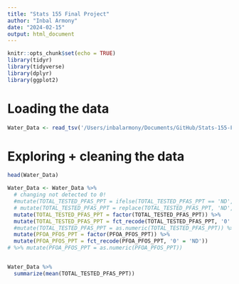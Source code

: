 ```yaml
---
title: "Stats 155 Final Project"
author: "Inbal Armony"
date: "2024-02-15"
output: html_document
---
```


```r
knitr::opts_chunk$set(echo = TRUE)
library(tidyr)
library(tidyverse)
library(dplyr)
library(ggplot2)
```

# Loading the data
```r
Water_Data <- read_tsv('/Users/inbalarmony/Documents/GitHub/Stats-155-Final-Project/37217-0001-Data.tsv')
```

# Exploring  + cleaning the data
```r
head(Water_Data)

Water_Data <- Water_Data %>% 
  # changing not detected to 0!
  #mutate(TOTAL_TESTED_PFAS_PPT = ifelse(TOTAL_TESTED_PFAS_PPT == 'ND', 0)) 
  # mutate(TOTAL_TESTED_PFAS_PPT = replace(TOTAL_TESTED_PFAS_PPT, 'ND', 0)) 
  mutate(TOTAL_TESTED_PFAS_PPT = factor(TOTAL_TESTED_PFAS_PPT)) %>% 
  mutate(TOTAL_TESTED_PFAS_PPT = fct_recode(TOTAL_TESTED_PFAS_PPT, '0' = 'ND')) %>% 
  #mutate(TOTAL_TESTED_PFAS_PPT = as.numeric(TOTAL_TESTED_PFAS_PPT)) %>% 
  mutate(PFOA_PFOS_PPT = factor(PFOA_PFOS_PPT)) %>% 
  mutate(PFOA_PFOS_PPT = fct_recode(PFOA_PFOS_PPT, '0' = 'ND')) 
# %>% mutate(PFOA_PFOS_PPT = as.numeric(PFOA_PFOS_PPT))


Water_Data %>% 
  summarize(mean(TOTAL_TESTED_PFAS_PPT))


```



